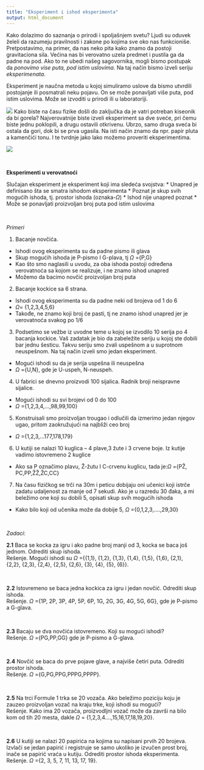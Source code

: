 ```yaml
---
title: "Eksperiment i ishod eksperimenta"
output: html_document
---
```

Kako dolazimo do saznanja o prirodi i spoljašnjem svetu? Ljudi su oduvek želeli da razumeju pravilnosti i zakone po kojima sve oko nas funkcioniše.  Pretpostavimo, na primer, da nas neko pita kako znamo da postoji gravitaciona sila. Većina nas bi verovatno uzela predmet i pustila ga da padne na pod. Ako to ne ubedi našeg sagovornika, mogli bismo postupak da _ponovimo_ _vise puta, pod istim uslovima._ Na taj način bismo izveli seriju *eksperimenata*.

Eksperiment je naučna metoda u kojoj simuliramo uslove da bismo utvrdili postojanje ili posmatrali neku pojavu. On se može ponavljati više puta, pod istim uslovima. Može se izvoditi u prirodi ili u laboratoriji. 

![](experiment.jpg)
Kako biste na času fizike došli do zaključka da je vatri potreban kiseonik da bi gorela? Najverovatnije biste izveli eksperiment sa dve sveće, pri čemu biste jednu poklopili, a drugu ostavili otkrivenu. Ubrzo, samo druga sveća bi ostala da gori, dok bi se prva ugasila. Na isti način znamo da npr. papir  pluta a kamenčići tonu. I te tvrdnje jako lako možemo proveriti eksperimentima.

![](plamen.jpg)

<br>

**Eksperimenti u verovatnoći**

Slučajan eksperiment je eksperiment koji ima sledeća svojstva: 
*	Unapred je definisano šta se smatra ishodom eksperimenta 
*	Poznat je skup svih mogućih ishoda, tj. prostor ishoda (oznaka-$\Omega$)
*	Ishod nije unapred poznat
*	Može se ponavljati proizvoljan broj puta pod istim uslovima

<br>

_Primeri_

1.	Bacanje novčića. 
  -	Ishodi ovog eksperimenta su da padne pismo ili glava
  -	Skup mogućih ishoda je P-pismo I G-plava, tj $\Omega$ ={P,G}
  -	Kao što smo naglasili u uvodu, za oba ishoda postoji određena verovatnoća sa kojom se realizuje, i ne znamo ishod unapred
  -	Možemo da bacimo novčić proizvoljan broj puta

2.	Bacanje kockice sa 6 strana.
  -	Ishodi ovog eksperimenta su da padne neki od brojeva od 1 do 6
  -	$\Omega$= {1,2,3,4,5,6}
  -	Takođe, ne znamo koji broj će pasti, tj  ne znamo ishod unapred jer je verovatnoća svakog po 1/6

3.	Podsetimo se vežbe iz uvodne teme u kojoj se izvodilo 10 serija po 4 bacanja kockice. Vaš zadatak je bio da zabeležite seriju u kojoj ste dobili bar jednu šesticu. Takvu seriju smo zvali uspešnom a u suprotnom neuspešnom. Na taj način izveli smo jedan eksperiment.
  -	Mogući ishodi su da je serija uspešna ili neuspešna
  -	$\Omega$ ={U,N},  gde je U-uspeh, N-neuspeh.



4.	 U fabrici se dnevno proizvodi 100 sijalica. Radnik broji neispravne sijalice.
  -	Mogući ishodi su svi brojevi od 0 do 100
  -	$\Omega$ ={1,2,3,4,…,98,99,100}

5.	Konstruisali smo proizvoljan trougao i odlučili da izmerimo jedan njegov ugao, pritom zaokružujući na najbliži ceo broj
  -	$\Omega$ ={1,2,3,…177,178,179}

6.	U kutiji se nalazi 10 kuglica – 4 plave,3 žute i 3 crvene boje. Iz kutije vadimo istovremeno 2 kuglice
  -	Ako sa P označimo plavu, Ž-žutu I C-crvenu kuglicu, tada je:$\Omega$ ={PŽ, PC,PP,ŽŽ,ŽC,CC}

7.	Na času fizičkog se trči na 30m i peticu dobijaju oni učenici koji istrče zadatu udaljenost za manje od 7 sekudi. Ako je u razredu 30 đaka, a mi beležimo one koji su dobili 5, opisati skup svih mogućih ishoda
  -	Kako bilo koji od učenika može da dobije 5, $\Omega$ ={0,1,2,3,….,29,30}

<br>

_Zadaci_:

**2.1** Baca se kocka za igru i ako padne broj manji od 3, kocka se baca još jednom. Odrediti skup ishoda.
<br>
Rešenje. Mogući ishodi su $\Omega$ ={{1,1}, {1,2}, {1,3}, {1,4}, {1,5}, {1,6}, {2,1}, {2,2}, {2,3}, {2,4}, {2,5}, {2,6}, {3}, {4}, {5}, {6}}.

<br>

**2.2**  Istovremeno se baca jedna kockica za igru i jedan novčić. Odrediti skup ishoda.
<br>
Rešenje. $\Omega$ ={1P, 2P, 3P, 4P, 5P, 6P, 1G, 2G, 3G, 4G, 5G, 6G}, gde je P-pismo a G-glava.

<br>

**2.3** Bacaju se dva novčića istovremeno. Koji su mogući ishodi?
<br>
Rešenje. $\Omega$ ={PG,PP,GG} gde je P-pismo a G-glava.

<br>

**2.4** Novčić se baca do prve pojave glave, a najviše četiri puta. Odrediti prostor ishoda.
<br>
Rešenje. $\Omega$ ={G,PG,PPG,PPPG,PPPP}.

<br>

**2.5** Na trci Formule 1 trka se 20 vozača. Ako beležimo poziciju koju je zauzeo proizvoljan vozač na kraju trke, koji ishodi su mogući?
<br>
Rešenje.  Kako ima 20 vozača, proizvodljni vozač može da završi na bilo kom od tih 20 mesta, dakle $\Omega$ = {1,2,3,4….,15,16,17,18,19,20}.

<br>

**2.6** U kutiji se nalazi 20 papirića na kojima su napisani prvih 20 brojeva. Izvlači se jedan papirić i registruje se samo ukoliko je izvučen prost broj, inače se papirić vraća u kutiju.  Odrediti prostor ishoda eksperimenta.
<br>
Rešenje. $\Omega$ ={2, 3, 5, 7, 11, 13, 17, 19}. 


